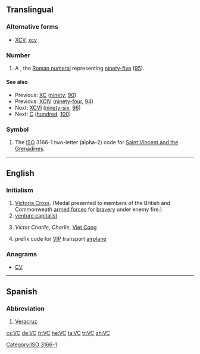 {{also|vc|VC|V.C.|.vc}}
==Translingual==

===Alternative forms===
* {{sense|roman numeral}} [[XCV]], [[xcv]]

===Number===
{{mul-number}}

# A {{misspelling of|XCV|lang=mul}}, the [[Roman numeral]] representing [[ninety-five]] ([[95]]).

====See also====
* Previous: [[XC]] ([[ninety]], [[90]])
* Previous: [[XCIV]] ([[ninety-four]], [[94]])
* Next: [[XCVI]] ([[ninety-six]], [[96]])
* Next: [[C]] ([[hundred]], [[100]])

===Symbol===
{{head|mul|symbol}}

# The [[ISO]] 3166-1 two-letter (alpha-2) code for [[Saint Vincent and the Grenadines]].

[[Category:ISO 3166-1]]
----

==English==

===Initialism===
{{en-noun}}

# [[Victoria Cross]]. (Medal presented to members of the British and Commonweath [[armed forces]] for [[bravery]] under enemy fire.)
# [[venture capitalist]]
# {{context|US|army|historical|lang=en}} ''Victor Charlie'', ''Charlie'', [[Viet Cong]]
# {{context|US|air force|aviation|lang=en}} prefix code for [[VIP]] transport [[airplane]]

===Anagrams===
* [[CV#English|CV]]

----

==Spanish==

===Abbreviation===
{{head|es|abbreviation}}

# [[Veracruz]] {{gloss|Mexican state}}

[[cs:VC]]
[[de:VC]]
[[fr:VC]]
[[he:VC]]
[[ta:VC]]
[[tr:VC]]
[[zh:VC]]